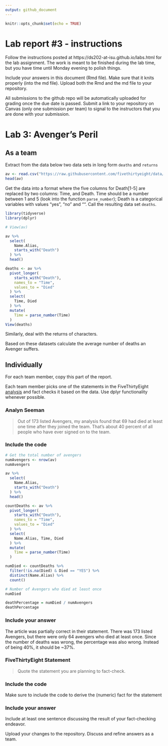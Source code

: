 ```yaml
---
output: github_document
---
```


<!-- README.md is generated from README.Rmd. Please edit the README.Rmd file -->


```r
knitr::opts_chunk$set(echo = TRUE)
```

# Lab report #3 - instructions

Follow the instructions posted at https://ds202-at-isu.github.io/labs.html for the lab assignment. The work is meant to be finished during the lab time, but you have time until Monday evening to polish things.

Include your answers in this document (Rmd file). Make sure that it knits properly (into the md file). Upload both the Rmd and the md file to your repository.  

All submissions to the github repo will be automatically uploaded for grading once the due date is passed.
Submit a link to your repository on Canvas (only one submission per team) to signal to the instructors that you are done with your submission.

# Lab 3: Avenger's Peril

## As a team

Extract from the data below two data sets in long form `deaths` and `returns`

```r
av <- read.csv("https://raw.githubusercontent.com/fivethirtyeight/data/master/avengers/avengers.csv", stringsAsFactors = FALSE)
head(av)
```

Get the data into a format where the five columns for Death[1-5] are replaced by two columns: Time, and Death. Time should be a number between 1 and 5 (look into the function `parse_number`); Death is a categorical variables with values "yes", "no" and "". Call the resulting data set `deaths`. 

```r
library(tidyverse)
library(dplyr)

# View(av)

av %>% 
  select(
    Name.Alias,
    starts_with("Death")
  ) %>% 
  head()

deaths <- av %>% 
  pivot_longer(
    starts_with("Death"),
    names_to = "Time",
    values_to = "Died"
  ) %>% 
  select(
    Time, Died
  ) %>%
  mutate(
    Time = parse_number(Time)
  )
View(deaths)

```

Similarly, deal with the returns of characters.

Based on these datasets calculate the average number of deaths an Avenger suffers. 

## Individually

For each team member, copy this part of the report. 

Each team member picks one of the statements in the FiveThirtyEight [analysis](https://fivethirtyeight.com/features/avengers-death-comics-age-of-ultron/) and fact checks it based on the data. Use dplyr functionality whenever possible.

### Analyn Seeman

> Out of 173 listed Avengers, my analysis found that 69 had died at least one time after they joined the team. That’s about 40 percent of all people who have ever signed on to the team.

### Include the code

```r

# Get the total number of avengers
numAvengers <- nrow(av)
numAvengers

av %>% 
  select(
    Name.Alias,
    starts_with("Death")
  ) %>% 
  head()

countDeaths <- av %>% 
  pivot_longer(
    starts_with("Death"),
    names_to = "Time",
    values_to = "Died"
  ) %>% 
  select(
    Name.Alias, Time, Died
  ) %>%
  mutate(
    Time = parse_number(Time)
  )

numDied <- countDeaths %>%
  filter(!is.na(Died) & Died == "YES") %>%  
  distinct(Name.Alias) %>%  
  count()  

# Number of Avengers who died at least once
numDied

deathPercentage = numDied / numAvengers
deathPercentage

```

### Include your answer
The article was partially correct in their statement. There was 173 listed Avengers, but there were only 64 avengers who died at least once. Since the number of deaths was wrong, the percentage was also wrong. Instead of being 40%, it should be ~37%.

### FiveThirtyEight Statement

> Quote the statement you are planning to fact-check.

### Include the code

Make sure to include the code to derive the (numeric) fact for the statement

### Include your answer

Include at least one sentence discussing the result of your fact-checking endeavor.

Upload your changes to the repository. Discuss and refine answers as a team.
